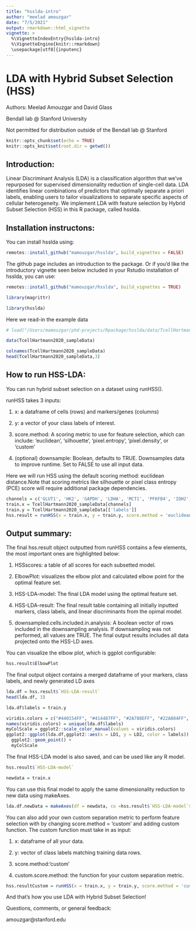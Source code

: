 ```yaml
---
title: "hsslda-intro"
author: "meelad amouzgar"
date: "7/5/2021"
output: rmarkdown::html_vignette
vignette: >
  %\VignetteIndexEntry{hsslda-intro}
  %\VignetteEngine{knitr::rmarkdown}
  \usepackage[utf8]{inputenc}
---
```


# LDA with Hybrid Subset Selection (HSS)
Authors: Meelad Amouzgar and David Glass


Bendall lab @ Stanford University


Not permitted for distribution outside of the Bendall lab @ Stanford 


```r
knitr::opts_chunk$set(echo = TRUE)
knitr::opts_knit$set(root.dir = getwd())

```

## Introduction:
Linear Discriminant Analysis (LDA) is a classification algorithm that we've repurposed for supervised dimensionality reduction of single-cell data. LDA identifies linear combinations of predictors that optimally separate a priori labels, enabling users to tailor visualizations to separate specific aspects of cellular heterogeneity. We implement LDA with feature selection by Hybrid Subset Selection (HSS) in this R package, called hsslda. 



## Installation instructons:

You can install hsslda using:
```r
remotes::install_github("mamouzgar/hsslda", build_vignettes = FALSE)
```


The github page includes an introduction to the package.
Or if you'd like the introductory vignette seen below included in your Rstudio installation of hsslda, you can use:
```r
remotes::install_github("mamouzgar/hsslda", build_vignettes = TRUE)
```

```r
library(magrittr)
```

```r
library(hsslda)
```

Here we read-in the example data
```r
# load("/Users/mamouzgar/phd-projects/Rpackage/hsslda/data/TcellHartmann2020_sampleData.rda")
```

```r
data(TcellHartmann2020_sampleData)

```


```r
colnames(TcellHartmann2020_sampleData)
head(TcellHartmann2020_sampleData,3)
```

## How to run HSS-LDA:

You can run hybrid subset selection on a dataset using runHSS(). 

runHSS takes 3 inputs:

1) x: a dataframe of cells (rows) and markers/genes (columns)

2) y: a vector of your class labels of interest. 

3) score.method: A scoring metric to use for feature selection, which can include: 'euclidean', 'silhouette', 'pixel.entropy', 'pixel.density', or 'custom'

4) (optional) downsample: Boolean, defaults to TRUE. Downsamples data to improve runtime. Set to FALSE to use all input data.

Here we will run HSS using the default scoring method: euclidean distance.Note that scoring metrics like silhouette or pixel class entropy (PCE) score will require additional package dependencies. 
```r
channels = c('GLUT1', 'HK2', 'GAPDH', 'LDHA', 'MCT1', 'PFKFB4', 'IDH2', 'CyclinB1', 'GLUD12', 'CS', 'OGDH', 'CytC', 'ATP5A', 'S6_p', 'HIF1A')
train.x = TcellHartmann2020_sampleData[channels]
train.y = TcellHartmann2020_sampleData[['labels']]
hss.result = runHSS(x = train.x, y = train.y, score.method = 'euclidean', downsample = FALSE)

```


## Output summary:

The final hss.result object outputted from runHSS contains a few elements, the most important ones are highlighted below:

1) HSSscores: a table of all scores for each subsetted model.

2) ElbowPlot: visualizes the elbow plot and calculated elbow point for the optimal feature set.

3) HSS-LDA-model: The final LDA model using the optimal feature set.

4) HSS-LDA-result: The final result table containing all initially inputted markers, class labels, and linear discriminants from the opimal model.

5) downsampled.cells.included.in.analysis: A boolean vector of rows included in the downsampling analysis. If downsampling was not performed, all values are TRUE. The final output results includes all data projected onto the HSS-LD axes.

You can visualize the elbow plot, which is ggplot configurable:
```r
hss.result$ElbowPlot
```

The final output object contains a merged dataframe of your markers, class labels, and newly generated LD axes
```r
lda.df = hss.result$`HSS-LDA-result`
head(lda.df, 3)
```


```r
lda.df$labels = train.y
```

```r
viridis.colors = c("#440154FF", "#414487FF", "#2A788EFF", "#22A884FF", "#7AD151FF", "#FDE725FF")
names(viridis.colors) = unique(lda.df$labels)
myColScale = ggplot2::scale_color_manual(values = viridis.colors)
ggplot2::ggplot(lda.df,ggplot2::aes(x = LD1, y = LD2, color = labels)) +
  ggplot2::geom_point() +
  myColScale
```

The final HSS-LDA model is also saved, and can be used like any R model.
```r
hss.result$`HSS-LDA-model`
```

```r
newdata = train.x
```

You can use this final model to apply the same dimensionality reduction to new data using makeAxes.
```r
lda.df.newData = makeAxes(df = newdata, co =hss.result$`HSS-LDA-model`$scaling)
```


You can also add your own custom separation metric to perform feature selection with by changing score.method = 'custom' and adding custom function. 
The custom function must take in as input:

1) x: dataframe of all your data.

2) y: vector of class labels matching training data rows.

3) score.method:'custom'

4) custom.score.method: the function for your custom separation metric.


```r
hss.resultCustom = runHSS(x = train.x, y = train.y, score.method = 'custom', custom.score.method = myCustomFunction)
```


And that's how you use LDA with Hybrid Subset Selection!


Questions, comments, or general feedback:


amouzgar@stanford.edu


















